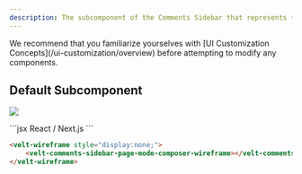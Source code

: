 ```yaml
---
description: The subcomponent of the Comments Sidebar that represents the Composer that appears in Page Mode.
---
```


<Note>
We recommend that you familiarize yourselves with [UI Customization Concepts](/ui-customization/overview) before attempting to modify any components.
</Note>



## Default Subcomponent
![](/images/customization/sidebar-composer.png)

<RequestExample>
```jsx React / Next.js
<VeltWireframe>
    <VeltCommentsSidebarWireframe.PageModeComposer />
</VeltWireframe>
```

```HTML HTML
<velt-wireframe style="display:none;">
    <velt-comments-sidebar-page-mode-composer-wireframe></velt-comments-sidebar-page-mode-composer-wireframe>
</velt-wireframe>
```
</RequestExample>

